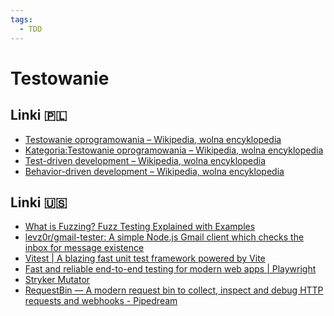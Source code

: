 ```yaml
---
tags:
  - TDD
---
```


# Testowanie

## Linki 🇵🇱

- [Testowanie oprogramowania – Wikipedia, wolna encyklopedia](https://pl.wikipedia.org/wiki/Testowanie_oprogramowania)
- [Kategoria:Testowanie oprogramowania – Wikipedia, wolna encyklopedia](https://pl.wikipedia.org/wiki/Kategoria:Testowanie_oprogramowania)
- [Test-driven development – Wikipedia, wolna encyklopedia](https://pl.wikipedia.org/wiki/Test-driven_development)
- [Behavior-driven development – Wikipedia, wolna encyklopedia](https://pl.wikipedia.org/wiki/Behavior-driven_development)

## Linki 🇺🇸

- [What is Fuzzing? Fuzz Testing Explained with Examples](https://www.freecodecamp.org/news/whats-fuzzing-fuzz-testing-explained/)
- [levz0r/gmail-tester: A simple Node.js Gmail client which checks the inbox for message existence](https://github.com/levz0r/gmail-tester)
- [Vitest | A blazing fast unit test framework powered by Vite](https://vitest.dev/)
- [Fast and reliable end-to-end testing for modern web apps | Playwright](https://playwright.dev/)
- [Stryker Mutator](https://stryker-mutator.io/)
- [RequestBin — A modern request bin to collect, inspect and debug HTTP requests and webhooks - Pipedream](https://pipedream.com/requestbin)
